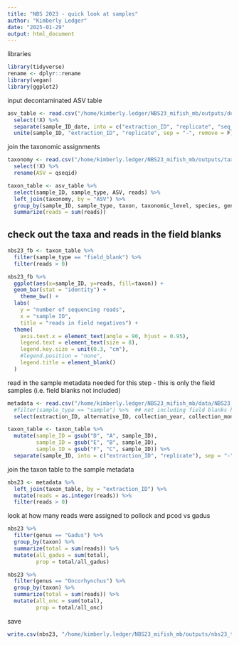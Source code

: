 ```yaml
---
title: "NBS 2023 - quick look at samples"
author: "Kimberly Ledger"
date: "2025-01-29"
output: html_document
---
```


libraries
```r
library(tidyverse)
rename <- dplyr::rename
library(vegan)
library(ggplot2)
```

input decontaminated ASV table
```r
asv_table <- read.csv("/home/kimberly.ledger/NBS23_mifish_mb/outputs/decontaminated_asv_table.csv") %>%
  select(!X) %>%
  separate(sample_ID_date, into = c("extraction_ID", "replicate", "seq_date2"), sep = "-", remove = F) %>%
  unite(sample_ID, "extraction_ID", "replicate", sep = "-", remove = F)
```

join the taxonomic assignments
```r
taxonomy <- read.csv("/home/kimberly.ledger/NBS23_mifish_mb/outputs/taxonomy_20250129_collapsed.csv") %>%
  select(!X) %>%
  rename(ASV = qseqid)
```

```r
taxon_table <- asv_table %>%
  select(sample_ID, sample_type, ASV, reads) %>%
  left_join(taxonomy, by = "ASV") %>%
  group_by(sample_ID, sample_type, taxon, taxonomic_level, species, genus, family, order, class, kingdom) %>%
  summarize(reads = sum(reads))
```

## check out the taxa and reads in the field blanks 
```r
nbs23_fb <- taxon_table %>%
  filter(sample_type == "field_blank") %>%
  filter(reads > 0)
```

```r
nbs23_fb %>%
  ggplot(aes(x=sample_ID, y=reads, fill=taxon)) +
  geom_bar(stat = "identity") + 
    theme_bw() +
  labs(
    y = "number of sequencing reads",
    x = "sample ID",
    title = "reads in field negatives") + 
  theme(
    axis.text.x = element_text(angle = 90, hjust = 0.95),
    legend.text = element_text(size = 8),
    legend.key.size = unit(0.3, "cm"),
    #legend.position = "none",
    legend.title = element_blank()
  )
```

read in the sample metadata needed for this step - this is only the field samples (i.e. field blanks not included)
```r
metadata <- read.csv("/home/kimberly.ledger/NBS23_mifish_mb/data/NBS23_metadata.csv") %>%
  #filter(sample_type == "sample") %>%  ## not including field blanks here
  select(extraction_ID, alternative_ID, collection_year, collection_month, collection_day, location1, depth, longitude, latitude)
```

```r
taxon_table <- taxon_table %>%
  mutate(sample_ID = gsub("D", "A", sample_ID),
         sample_ID = gsub("E", "B", sample_ID),
         sample_ID = gsub("F", "C", sample_ID)) %>%
  separate(sample_ID, into = c("extraction_ID", "replicate"), sep = "-", remove = F)
```

join the taxon table to the sample metadata
```r
nbs23 <- metadata %>%
  left_join(taxon_table, by = "extraction_ID") %>%
  mutate(reads = as.integer(reads)) %>%
  filter(reads > 0)
```

look at how many reads were assigned to pollock and pcod vs gadus 
```r
nbs23 %>%
  filter(genus == "Gadus") %>%
  group_by(taxon) %>%
  summarize(total = sum(reads)) %>%
  mutate(all_gadus = sum(total),
         prop = total/all_gadus) 
```

```r
nbs23 %>%
  filter(genus == "Oncorhynchus") %>%
  group_by(taxon) %>%
  summarize(total = sum(reads)) %>%
  mutate(all_onc = sum(total),
         prop = total/all_onc) 
```

save 
```r
write.csv(nbs23, "/home/kimberly.ledger/NBS23_mifish_mb/outputs/nbs23_taxon_reads.csv")
```


